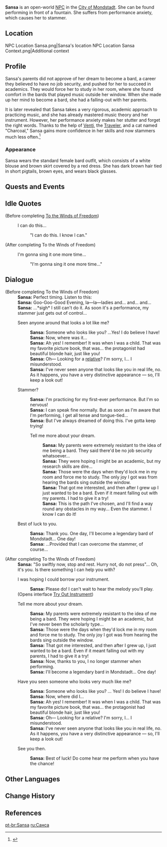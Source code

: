 {{Character Infobox
|image            = NPC Sansa.png
|voiceEN          = [https://www.ambermayvoices.com/ Amber May]<ref name="Amber May">Twitter: [https://twitter.com/AmberFoxyVox/status/1357910178998329344 EN VA Self Announcement] ([https://web.archive.org/web/20220419001133/https://twitter.com/AmberFoxyVox/status/1357910178998329344 Archived])</ref>
|region           = Mondstadt
|location         = Mondstadt
|title            = Bard
|type             = Open-World NPC
}}
'''Sansa''' is an open-world [[NPC]] in the [[City of Mondstadt]]. She can be found performing in front of a fountain. She suffers from performance anxiety, which causes her to stammer.

==Location==
<gallery>
NPC Location Sansa.png|Sansa's location
NPC Location Sansa Context.png|Additional context
</gallery>

==Profile==
Sansa's parents did not approve of her dream to become a bard, a career they believed to have no job security, and pushed for her to succeed in academics. They would force her to study in her room, where she found comfort in the bards that played music outside her window. When she made up her mind to become a bard, she had a falling-out with her parents.

It is later revealed that Sansa takes a very rigorous, academic approach to practicing music, and she has already mastered music theory and her instrument. However, her performance anxiety makes her stutter and forget the right words. Thanks to the help of [[Venti]], the [[Traveler]], and a cat named "Charcoal," Sansa gains more confidence in her skills and now stammers much less often.<ref>{{Ref/Quest|To the Winds of Freedom}}</ref>

===Appearance===
Sansa wears the standard female bard outfit, which consists of a white blouse and brown skirt covered by a red dress. She has dark brown hair tied in short pigtails, brown eyes, and wears black glasses.

==Quests and Events==
{{Quests and Events}}

==Idle Quotes==
{{Dialogue Start}}
;(Before completing [[To the Winds of Freedom]])
: {{DIcon|Idle}} I can do this...
:: {{A|VO Sansa 01.ogg}} "I can do this. I know I can."
;(After completing To the Winds of Freedom)
: {{DIcon|Idle}} I'm gonna sing it one more time...
:: {{A|VO Sansa 02.ogg}} "I'm gonna sing it one more time..."
{{Dialogue End}}

==Dialogue==
{{Dialogue Start}}
;(Before completing To the Winds of Freedom)
:'''Sansa:''' Perfect timing. Listen to this:
:'''Sansa:''' Goo-Goo-Good Evening, la&mdash;la&mdash;ladies and... and... and...
:'''Sansa:''' ...*sigh* I still can't do it. As soon it's a performance, my stammer just gets out of control...
:{{DIcon}} Seen anyone around that looks a lot like me?
::'''Sansa:''' Someone who looks like you? ...Yes! I do believe I have!
::'''Sansa:''' Now, where was it...
::'''Sansa:''' Ah yes! I remember! It was when I was a child. That was my favorite picture book, that was... the protagonist had beautiful blonde hair, just like you!
::'''Sansa:''' Oh&mdash; Looking for a [[Traveler's Sibling|relative]]? I'm sorry, I... I misunderstood.
::'''Sansa:''' I've never seen anyone that looks like you in real life, no. As it happens, you have a very distinctive appearance &mdash; so, I'll keep a look out!
:{{DIcon}} Stammer?
::'''Sansa:''' I'm practicing for my first-ever performance. But I'm so nervous!
::'''Sansa:''' I can speak fine normally. But as soon as I'm aware that I'm performing, I get all tense and tongue-tied...
::'''Sansa:''' But I've always dreamed of doing this. I've gotta keep trying!
::{{DIcon}} Tell me more about your dream.
:::'''Sansa:''' My parents were extremely resistant to the idea of me being a bard. They said there'd be no job security whatsoever...
:::'''Sansa:''' They were hoping I might be an academic, but my research skills are dire...
:::'''Sansa:''' Those were the days when they'd lock me in my room and force me to study. The only joy I got was from hearing the bards sing outside the window.
:::'''Sansa:''' That got me interested, and then after I grew up I just wanted to be a bard. Even if it meant falling out with my parents. I had to give it a try!
:::'''Sansa:''' This is the path I've chosen, and I'll find a way round any obstacles in my way... Even the stammer. I know I can do it!
:{{DIcon}} Best of luck to you.
::'''Sansa:''' Thank you. One day, I'll become a legendary bard of Mondstadt... One day!
::'''Sansa:''' ...Provided that I can overcome the stammer, of course...

;(After completing To the Winds of Freedom)
:'''Sansa:''' "So swiftly now, stop and rest. Hurry not, do not press"... Oh, it's you. Is there something I can help you with?
:{{DIcon|Drumalong}} I was hoping I could borrow your instrument.
::'''Sansa:''' Please do! I can't wait to hear the melody you'll play.
:;(Opens interface [[Try Out Instrument]])
:{{DIcon}} Tell me more about your dream.
::'''Sansa:''' My parents were extremely resistant to the idea of me being a bard. They were hoping I might be an academic, but I've never been the scholarly type...
::'''Sansa:''' Those were the days when they'd lock me in my room and force me to study. The only joy I got was from hearing the bards sing outside the window.
::'''Sansa:''' That got me interested, and then after I grew up, I just wanted to be a bard. Even if it meant falling out with my parents, I had to give it a try!
::'''Sansa:''' Now, thanks to you, I no longer stammer when performing.
::'''Sansa:''' I'll become a legendary bard in Mondstadt... One day!
:{{DIcon}} Have you seen someone who looks very much like me?
::'''Sansa:''' Someone who looks like you? ... Yes! I do believe I have!
::'''Sansa:''' Now, where did I...
::'''Sansa:''' Ah yes! I remember! It was when I was a child. That was my favorite picture book, that was... the protagonist had beautiful blonde hair, just like you!
::'''Sansa:''' Oh&mdash; Looking for a relative? I'm sorry, I... I misunderstood.
::'''Sansa:''' I've never seen anyone that looks like you in real life, no. As it happens, you have a very distinctive appearance &mdash; so, I'll keep a look out!
:{{DIcon}} See you then.
::'''Sansa:''' Best of luck! Do come hear me perform when you have the chance!
{{Dialogue End}}

==Other Languages==
{{Other Languages
|default_hidden = 1
|en      = Sansa
|zhs     = 莎莎
|zhs_rm  = Shāsha
|zht     = 莎莎
|zht_rm  = Shāsha
|ja      = サンサ
|ja_rm   = Sansa
|ko      = 샤샤
|es      = Sansa
|fr      = Sansa
|ru      = Санса
|th      = Sansa
|vi      = Sansa
|de      = Sansa
|id      = Sansa
|pt      = Sansa
|tr      = Sansa
|it      = Sansa
}}

==Change History==
{{Change History|1.0}}

==References==
{{Reflist}}

[[pt-br:Sansa]]
[[ru:Санса]]